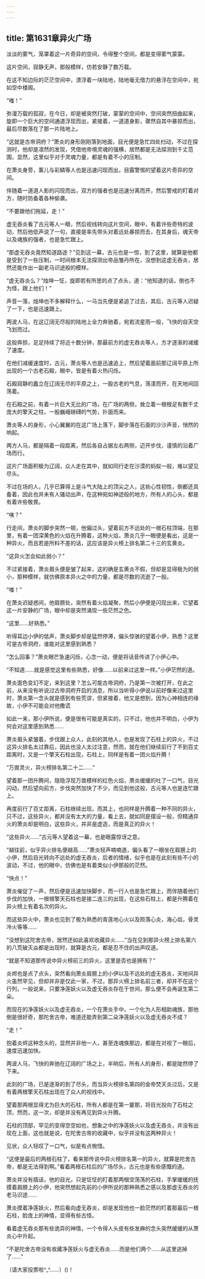 ```yaml
---
---
---
```

title: 第1631章异火广场
---



淡淡的雾气，笼罩着这一片奇异的空间，令得整个空间，都是变得雾气蒙蒙。

这片空间，寂静无声，那般模样，仿若安静了数万载。

在这不知边际的茫茫空间中，漂浮着一块陆地，陆地毫无借力的悬浮在空间中，宛如空中楼阁。

“嗤！”

弥漫万载的孤寂，在今日，却是被突然打破，蒙蒙的空间中，空间突然扭曲起来，旋即一个巨大的空间通道浮现而出，紧接着，一道道身影，骤然自其中暴掠而出，最后尽数落在了那一片陆地上。

“这就是古帝洞府？”萧炎的身形刚刚落到地面，目光便是急忙四处扫动，不过在探测时，他却是凛然的发现，凭借他帝境灵魂的强横，居然都是无法探测到千丈范围，显然，这里似乎对于灵魂力量，都是有着不小的压制。

在萧炎身旁，薰儿与彩鳞等人也是迅速闪现而出，目露警惕的望着这片奇异的空间。

伴随着一道道人影的闪现而出，双方的强者也是迅速分离而开，然后警戒的盯着对方，随时防备着各种偷袭。

“不要跟他们拖延，走！”

虚无吞炎看了古元等人一眼，然后视线转向这片空间，眼中，有着许些奇特的波动，然后他低声说了一句，直接是率先带头对着远处暴掠而去，在其身后，魂天帝以及魂族的强者，也是急忙跟上。

“那虚无吞炎竟然知道路途？”见到这一幕，古元也是一惊，到了这里，就算是他都是受到了一些压制，一时间根本无法探测出帝品雏丹所在，没想到这虚无吞炎，居然还能作出一副老马识途般的模样。

“虚无吞炎么？”烛坤一怔，旋即若有所思的点了点头，道：“他知道的话，倒也不为怪，跟上他们！”

声音一落，烛坤也不多解释什么，一马当先便是紧追了过去，其后，古元等人迟疑了一下，也是迅速跟上。

两波人马，在这辽阔无尽般的陆地上全力奔驰着，宛若流星雨一般，飞快的自天空飞划而过。

这般奔掠，足足持续了将近十数分钟，那最前方的虚无吞炎等人，方才逐渐的减缓了速度。

在他们减缓速度时，古元，萧炎等人也是迅速追上，然后望着面前那辽阔平原上所出现的一个古老石殿，眼中，皆是有着火热闪烁。

石殿寂静的矗立在辽阔无尽的平原之上，一股古老的气息，荡漾而开，在天地间回荡着。

在石殿之前，有着一片巨大无比的广场，在广场的两侧，耸立着一根根足有数千丈庞大的擎天之柱，一股巍峨磅礴的气势，扑面而来。

萧炎等人的身形，小心翼翼的在这广场上落下，脚步落在石面的沙沙声音，悄然的响起。

两方人马，都是隔着一段距离，然后各自占据左右两侧，迈开步伐，谨慎的沿着广场而行。

这片广场面积极为辽阔，众人走在其中，就如同行走在沙漠的蚂蚁一般，难以望见尽头。

不过在场的人，几乎已算得上是斗气大陆上的顶尖之人，这些心性韧性，倒都还具备着，因此也并未有人骚动出声，在这种宛如神迹般的地方，所有人的心头，都是有着许些敬畏。

“咦？”

行走间，萧炎的脚步突然一顿，他偏过头，望着前方不远处的一根石柱顶端，在那里，有着一团深黄色的火焰在升腾着，这种火焰，萧炎几乎一眼便是看出，这是一种异火，而且若是所料不差的话，这应该是异火榜上排名第二十三的玄黄炎。

“这异火怎会如此弱小？”

不过紧接着，萧炎眉头便是皱了起来，这的确是玄黄炎不假，但却是显得极为的弱小，那种模样，就仿佛原本异火之中的力量，都是尽数的流逝了一般。

“嗤！”

在萧炎迟疑惑间，他肩膀处，突然有着火焰凝聚，然后小伊便是闪现出来，它望着这一片安静的广场，眼中却是突然涌现一些茫然之色。

“这里……好熟悉。”

听得耳边小伊的低声，萧炎脚步却是猛然停滞，偏头惊骇的望着小伊，熟悉？这里可是古帝洞府，谁能对这里感到熟悉？

“怎么回事？”萧炎眼芒急速闪烁，心念一动，便是将话音传进了小伊心中。

“不知道……就是感觉这里有些熟悉，好像……以前来过这里一样。”小伊茫然的道。

萧炎面色变幻不定，来到这里？怎么可能古帝洞府，乃是第一次被打开，在此之前，从来没有听说过古帝洞府开启的消息，所以当听得小伊说以前好像来过这里时，萧炎第一念头就是感到有些荒谬，但紧接着，他又是想到，因为心神相连的缘故，小伊不可能会对他撒谎

如此一来，那小伊所说，便是很有可能是真实的，只不过，他也并不明白，小伊为何会对这里感到熟悉……

萧炎眉头紧皱着，步伐跟上众人，此刻的其他人，也是发现了石柱上的异火，不过这异火排名太过靠后，因此也没人太过注意，然而，就在他们继续前行了不到百丈距离时，又是一个擎天石柱出现，石柱上，同样是有着一团火焰升腾！

“万兽灵火，异火榜排名第二十二……”

望着那一团升腾间，隐隐浮现万兽模样的红色火焰，萧炎缓缓的吐了一口气，目光闪动，然后望向前方，步伐突然加快了不少，而见到他这般，古元等人也是连忙跟上。

再度前行了百丈距离，石柱继续出现，而其上，也同样是升腾着一种不同的异火，只不过，这些异火，都并没有太大的力量，看上去，就如同是摆设一般，但精通异火的萧炎却是明白，这些异火，并非是虚造，而是真正的异火！

“这些异火……”古元等人望着这一幕，也是眼露惊讶之意。

“越往前，似乎异火排名便越高……”萧炎轻声喃喃道，偏头看了一眼坐在肩膀上的小伊，然后目光转向不远处的虚无吞炎，后者的情绪，似乎也是在此刻有些不小的波动，不过，他的眼中，仿佛也是有着类似小伊那般的茫然。

“快点！”

萧炎催促了一声，然后便是迅速加快脚步，而一行人也是急忙跟上，而伴随着他们步伐的加快，一根根擎天石柱也是接二连三的出现，在这些石柱上，都是升腾着在异火榜上有着名次的异火。

而这些异火中，萧炎也见到了极为熟悉的青莲地心火以及陨落心炎，海心焰，骨灵冷火等等……

“没想到这陀舍古帝，居然还如此喜欢收藏异火……”当在见到那异火榜上排名第六的八荒破灭焱都是出现时，就算是古元，都是忍不住的出声叹道。

“就是不知道那传说中异火榜前三的异火，这里是否也是拥有？”

炎烬也是点了点头，突然看向萧炎肩膀上的小伊以及不远处的虚无吞炎，天地间异火虽然罕见，但却并非是仅此一家，不过，那异火榜上排名前三者，却并不在这个行列，一般说来，只要净莲妖火以及虚无吞炎存在于世间，那么便不会再诞生第二朵。

而现在的净莲妖火以及虚无吞炎，一个在萧炎手中，一个化为人形相助魂族，那他倒是很好奇，那陀舍古帝，难道还能弄到第二朵净莲妖火以及虚无吞炎不成？

“走！”

抱着炎烬这种念头的，显然并非他一人，甚至连魂族那边，都是在对视了一眼后，速度迅速加快。

两波人马，飞快的奔驰在辽阔的广场之上，半晌后，所有人的身形，都是陡然停了下来。

此刻的广场，已是逐渐的到了尽头，而当异火榜排名第四的金帝焚天炎过后，又是有着两根擎天石柱出现在了众人的视线中。

望着那两根显得尤为巨大的石柱，所有人都是在第一霎那，将目光投向了石柱之顶，然而，这一次，却是并没有再见到异火升腾。

石柱的顶部，罕见的变得空空如也，想象之中的净莲妖火以及虚无吞炎，并没有出现在上面，这也就是说，在陀舍古帝的收藏中，似乎并没有这两种异火！

见状，众人轻叹了一口气，似是有点惋惜。

“这便是最后的两根石柱了，看来那传说中异火榜排名第一的异火，就算是陀舍古帝，都是无法得到啊。”看着两根石柱后的广场尽头，古元也是有些感慨的道。

萧炎并没有插话，他的目光，只是怔怔的盯着那两根空荡荡的石柱，手掌缓缓的抚摸着肩膀上的小伊，他突然想起先前的小伊所说的那种熟悉之感以及那虚无吞炎的老马识途……

萧炎摸着净莲妖火，然后看向虚无吞炎，却是发现他也一脸茫然的盯着那最后一根石柱，脸庞上的神情，显得有些古怪。

看着虚无吞炎那有些诡异的神情，一个令得人头皮有些发麻的念头突然缓缓的从萧炎心中升起。

“不是陀舍古帝没有收藏净莲妖火与虚无吞炎……而是他们两个……从这里逃掉了……”

（请大家投票啦^_^……）()！